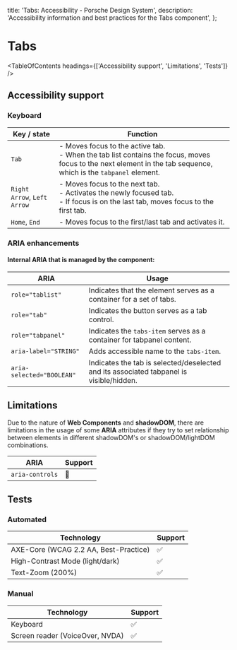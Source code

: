 
  title: 'Tabs: Accessibility - Porsche Design System',
  description: 'Accessibility information and best practices for the Tabs component',
};

# Tabs <ComponentStatus tagName="p-tabs"></ComponentStatus>

<TableOfContents headings={['Accessibility support', 'Limitations', 'Tests']} />

## Accessibility support

### Keyboard

| Key / state                 | Function                                                                                                                                                            |
| --------------------------- | ------------------------------------------------------------------------------------------------------------------------------------------------------------------- |
| `Tab`                       | - Moves focus to the active tab.<br/> - When the tab list contains the focus, moves focus to the next element in the tab sequence, which is the `tabpanel` element. |
| `Right Arrow`, `Left Arrow` | - Moves focus to the next tab.<br/> - Activates the newly focused tab.<br/> - If focus is on the last tab, moves focus to the first tab.                            |
| `Home`, `End`               | - Moves focus to the first/last tab and activates it.                                                                                                               |

### ARIA enhancements

#### Internal **ARIA** that is managed by the component:

| ARIA                      | Usage                                                                                   |
| ------------------------- | --------------------------------------------------------------------------------------- |
| `role="tablist"`          | Indicates that the element serves as a container for a set of tabs.                     |
| `role="tab"`              | Indicates the button serves as a tab control.                                           |
| `role="tabpanel"`         | Indicates the `tabs-item` serves as a container for tabpanel content.                   |
| `aria-label="STRING"`     | Adds accessible name to the `tabs-item`.                                                |
| `aria-selected="BOOLEAN"` | Indicates the tab is selected/deselected and its associated tabpanel is visible/hidden. |

## Limitations

Due to the nature of **Web Components** and **shadowDOM**, there are limitations in the usage of some **ARIA**
attributes if they try to set relationship between elements in different shadowDOM's or shadowDOM/lightDOM combinations.

| ARIA            | Support |
| --------------- | ------- |
| `aria-controls` | 🚫      |

## Tests

### Automated

| Technology                            | Support |
| ------------------------------------- | ------- |
| AXE-Core (WCAG 2.2 AA, Best-Practice) | ✅      |
| High-Contrast Mode (light/dark)       | ✅      |
| Text-Zoom (200%)                      | ✅      |

### Manual

| Technology                      | Support |
| ------------------------------- | ------- |
| Keyboard                        | ✅      |
| Screen reader (VoiceOver, NVDA) | ✅      |
